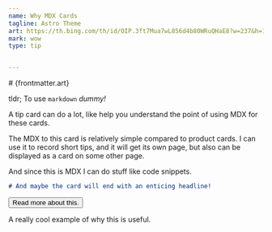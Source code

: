 ```yaml
---
name: Why MDX Cards
tagline: Astro Theme
art: https://th.bing.com/th/id/OIP.3ft7Mua7wL856d4b80WRuQHaE8?w=237&h=180&c=7&r=0&o=5&dpr=1.7&pid=1.7
mark: wow
type: tip


---
```


<Card>
  # {frontmatter.art}

  tldr; To use `markdown` *dummy!*

  A tip card can do a lot, like help you understand the point of using MDX for these cards.

  The MDX to this card is relatively simple compared to product cards. I can use it to record
  short tips, and it will get its own page, but also can be displayed as a card on some other page.

  And since this is MDX I can do stuff like code snippets.

  ```markdown
  # And maybe the card will end with an enticing headline!
  ```

  <Button href="/cards/why-mdx-cards">Read more about this.</Button>
</Card>

<More>
  A really cool example of why this is useful.
</More>
